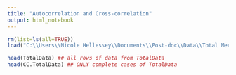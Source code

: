 ```yaml
---
title: "Autocorrelation and Cross-correlation"
output: html_notebook
---
```



```r
rm(list=ls(all=TRUE))
load("C:\\Users\\Nicole Hellessey\\Documents\\Post-doc\\Data\\Total Merged Data File (April 12 2022).Rdata")

head(TotalData) ## all rows of data from TotalData
head(CC.TotalData) ## ONLY complete cases of TotalData



```



